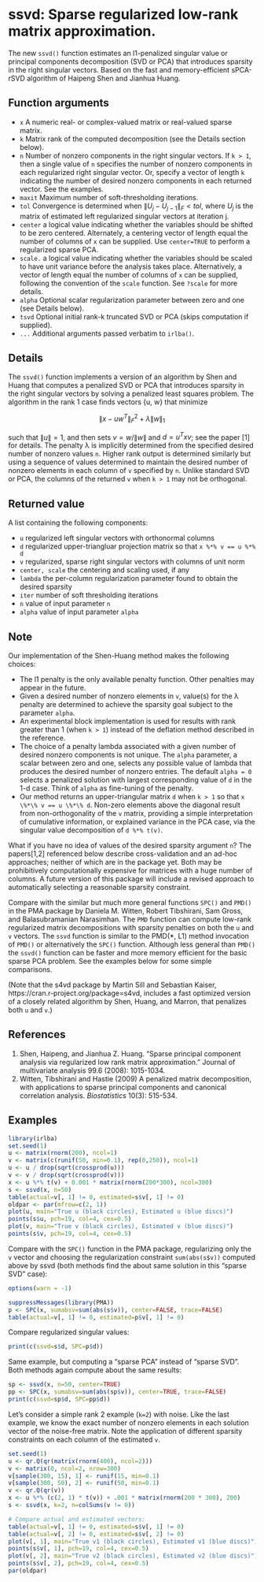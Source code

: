 # ssvd: Sparse regularized low-rank matrix approximation.

The new `ssvd()` function estimates an l1-penalized singular value or
principal components decomposition (SVD or PCA) that introduces sparsity in the
right singular vectors. Based on the fast and memory-efficient sPCA-rSVD
algorithm of Haipeng Shen and Jianhua Huang.

## Function arguments

- `x` A numeric real- or complex-valued matrix or real-valued sparse matrix.
- `k` Matrix rank of the computed decomposition (see the Details section below).
- `n` Number of nonzero components in the right singular vectors. If `k > 1`,
        then a single value of `n` specifies the number of nonzero components
        in each regularized right singular vector. Or, specify a vector of length
        `k` indicating the number of desired nonzero components in each
        returned vector. See the examples.
- `maxit` Maximum number of soft-thresholding iterations.
- `tol` Convergence is determined when $\|U_j - U_{j-1}\|_F < tol$,
        where $U_j$ is the matrix of estimated left regularized singular vectors at iteration j.
- `center` a logical value indicating whether the variables should be
        shifted to be zero centered. Alternately, a centering vector of length
        equal the number of columns of `x` can be supplied. Use `center=TRUE`
        to perform a regularized sparse PCA.
- `scale.` a logical value indicating whether the variables should be
        scaled to have unit variance before the analysis takes place.
        Alternatively, a vector of length equal the number of columns of
        `x` can be supplied, following the convention of the `scale`
        function.  See `?scale` for more details.
- `alpha` Optional  scalar regularization parameter between zero and one (see Details below).
- `tsvd` Optional initial rank-k truncated SVD or PCA (skips computation if supplied).
- `...` Additional arguments passed verbatim to `irlba()`.


## Details

The `ssvd()` function implements a version of an algorithm by Shen and
Huang that computes a penalized SVD or PCA that introduces sparsity in the
right singular vectors by solving a penalized least squares problem.  The
algorithm in the rank 1 case finds vectors {u, w} that minimize

$$\|x - u w^T\|_F^2 + \lambda \|w\|_1$$

such that $\|u\| = 1$, and then sets $v = w / \|w\|$ and $d = u^T x v$; see
the paper [1] for details. The penalty &lambda; is implicitly determined from
the specified desired number of nonzero values `n`.  Higher rank output is
determined similarly but using a sequence of \eqn{\lambda}{lambda} values
determined to maintain the desired number of nonzero elements in each column of
`v` specified by `n`.  Unlike standard SVD or PCA, the columns of the
returned `v` when `k > 1` may not be orthogonal.

## Returned value

A list containing the following components:

- `u` regularized left singular vectors with orthonormal columns
- `d` regularized upper-triangluar projection matrix so that `x %*% v == u %*% d`
- `v` regularized, sparse right singular vectors with columns of unit norm
- `center, scale` the centering and scaling used, if any
- `lambda` the per-column regularization parameter found to obtain the desired sparsity
- `iter` number of soft thresholding iterations
- `n` value of input parameter `n`
- `alpha` value of input parameter `alpha`


## Note

Our implementation of the Shen-Huang method makes the following choices:

- The l1 penalty is the only available penalty function. Other penalties may appear in the future.
- Given a desired number of nonzero elements in `v`, value(s) for the &lambda;
      penalty are determined to achieve the sparsity goal subject to the parameter `alpha`.
- An experimental block implementation is used for results with rank greater than 1 (when `k > 1`)
      instead of the deflation method described in the reference.
- The choice of a penalty lambda associated with a given number of desired nonzero
      components is not unique. The `alpha` parameter, a scalar between zero and one,
      selects any possible value of lambda that produces the desired number of
      nonzero entries. The default `alpha = 0` selects a penalized solution with
      largest corresponding value of `d` in the 1-d case. Think of `alpha` as
      fine-tuning of the penalty.
- Our method returns an upper-triangular matrix `d` when `k > 1` so
      that `x \%*\% v == u \%*\% d`. Non-zero
      elements above the diagonal result from non-orthogonality of the `v` matrix,
      providing a simple interpretation of cumulative information, or explained variance
      in the PCA case, via the singular value decomposition of `d %*% t(v)`.

What if you have no idea of values of the desired sparsity argument `n`?  The
papers[1,2] referenced below describe cross-validation and an ad-hoc
approaches; neither of which are in the package yet. Both may be prohibitively
computationally expensive for matrices with a huge number of columns. A future
version of this package will include a revised approach to automatically
selecting a reasonable sparsity constraint.

Compare with the similar but much more general functions `SPC()` and `PMD()` in
the PMA package by Daniela M. Witten, Robert Tibshirani, Sam Gross, and
Balasubramanian Narasimhan.  The `PMD` function can compute low-rank
regularized matrix decompositions with sparsity penalties on both the `u` and
`v` vectors. The `ssvd` function is similar to the PMD(&midast;, L1) method
invocation of `PMD()` or alternatively the `SPC()` function.  Although less general
than `PMD()` the `ssvd()` function can be faster and more memory efficient for
the basic sparse PCA problem.  See the examples below for some simple comparisons.

(Note that the s4vd package by Martin Sill and Sebastian Kaiser,
https://cran.r-project.org/package=s4vd, includes a fast optimized version of a
closely related algorithm by Shen, Huang, and Marron, that penalizes both `u`
and `v`.)

## References

1. Shen, Haipeng, and Jianhua Z. Huang. "Sparse principal component analysis via regularized low rank matrix approximation." Journal of multivariate analysis 99.6 (2008): 1015-1034.
2. Witten, Tibshirani and Hastie (2009) A penalized matrix decomposition, with applications to sparse principal components and canonical correlation analysis. _Biostatistics_ 10(3): 515-534.

## Examples

```r
library(irlba)
set.seed(1)
u <- matrix(rnorm(200), ncol=1)
v <- matrix(c(runif(50, min=0.1), rep(0,250)), ncol=1)
u <- u / drop(sqrt(crossprod(u)))
v <- v / drop(sqrt(crossprod(v)))
x <- u %*% t(v) + 0.001 * matrix(rnorm(200*300), ncol=300)
s <- ssvd(x, n=50)
table(actual=v[, 1] != 0, estimated=s$v[, 1] != 0)
oldpar <- par(mfrow=c(2, 1))
plot(u, main="True u (black circles), Estimated u (blue discs)")
points(s$u, pch=19, col=4, cex=0.5)
plot(v, main="True v (black circles), Estimated v (blue discs)")
points(s$v, pch=19, col=4, cex=0.5)
```

Compare with the `SPC()` function in the PMA package, regularizing only the `v`
vector and choosing the regularization constraint `sum(abs(s$v))` computed
above by ssvd (both methods find the about same solution in this "sparse SVD"
case):
```r
options(warn = -1)
```
```r
suppressMessages(library(PMA))
p <- SPC(x, sumabsv=sum(abs(s$v)), center=FALSE, trace=FALSE)
table(actual=v[, 1] != 0, estimated=p$v[, 1] != 0)
```

Compare regularized singular values:
```r
print(c(ssvd=s$d, SPC=p$d))
```

Same example, but computing a "sparse PCA" instead of "sparse SVD". Both methods
again compute about the same results:
```r
sp <- ssvd(x, n=50, center=TRUE)
pp <- SPC(x, sumabsv=sum(abs(sp$v)), center=TRUE, trace=FALSE)
print(c(ssvd=sp$d, SPC=pp$d))
```


Let's consider a simple rank 2 example (`k=2`) with noise. Like the last
example, we know the exact number of nonzero elements in each solution vector
of the noise-free matrix. Note the application of different sparsity
constraints on each column of the estimated `v`.

```r
set.seed(1)
u <- qr.Q(qr(matrix(rnorm(400), ncol=2)))
v <- matrix(0, ncol=2, nrow=300)
v[sample(300, 15), 1] <- runif(15, min=0.1)
v[sample(300, 50), 2] <- runif(50, min=0.1)
v <- qr.Q(qr(v))
x <- u %*% (c(2, 1) * t(v)) + .001 * matrix(rnorm(200 * 300), 200)
s <- ssvd(x, k=2, n=colSums(v != 0))

# Compare actual and estimated vectors:
table(actual=v[, 1] != 0, estimated=s$v[, 1] != 0)
table(actual=v[, 2] != 0, estimated=s$v[, 2] != 0)
plot(v[, 1], main="True v1 (black circles), Estimated v1 (blue discs)")
points(s$v[, 1], pch=19, col=4, cex=0.5)
plot(v[, 2], main="True v2 (black circles), Estimated v2 (blue discs)")
points(s$v[, 2], pch=19, col=4, cex=0.5)
par(oldpar)
```
